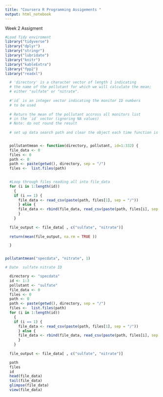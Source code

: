 ```yaml
---
title: "Coursera R Programming Assigements "
output: html_notebook
---
```


Week 2 Assigment 

```r
#Load Tidy enviroment 
library("tidyverse")
library("dplyr")
library("stringr")
library("lubridate")
library("knitr")
library("kableExtra")
library("fpp2")
library("readxl")

```

```r

  # 'directory' is a character vector of length 1 indicating 
  # the name of the pollutant for which we will calculate the mean;       
  # either "sulfate" or "nitrate".
  
  #'id` is an integer vector indicating the monitor ID numbers 
  # to be used
  
  # Return the mean of the pollutant accross all monitors list 
  # in the `id` vector (ignoring NA values)
  # Note: do not round the result 
  
  # set up data search path and clear the object each time function is run


  pollutantmean <- function(directory, pollutant, id=1:332) {
  file_data <- 0
  files <- 0
  path <- 0
  path <- paste(getwd(), directory, sep = "/")
  files <-  list.files(path) 
  

  #Loop through files reading all into file_data
  for (i in 1:length(id)) 
    {
    if (i == 1) {
      file_data <- read_csv(paste(path, files[1], sep = "/"))
      } else {
      file_data <- rbind(file_data, read_csv(paste(path, files[i], sep = "/")))
      }
    }
 
  file_output <- file_data[ , c("sulfate", "nitrate")]
  
  return(mean(file_output, na.rm = TRUE ))

  }


pollutantmean("specdata", "nitrate", 1)

# Date	sulfate	nitrate	ID

  directory <- "specdata"
  id <- 1:3
  pollutant <- "sulfate"
  file_data <- 0
  files <- 0
  path <- 0
  path <- paste(getwd(), directory, sep = "/")
  files <-  list.files(path) 
  for (i in 1:length(id)) 
    {
    if (i == 1) {
      file_data <- read_csv(paste(path, files[1], sep = "/"))
      } else {
      file_data <- rbind(file_data, read_csv(paste(path, files[i], sep = "/")))
      }
    }
 
  file_output <- file_data[ , c("sulfate", "nitrate")]

  path
  files
  id
  head(file_data)
  tail(file_data)
  glimpse(file_data)
  view(file_data)
 
```








